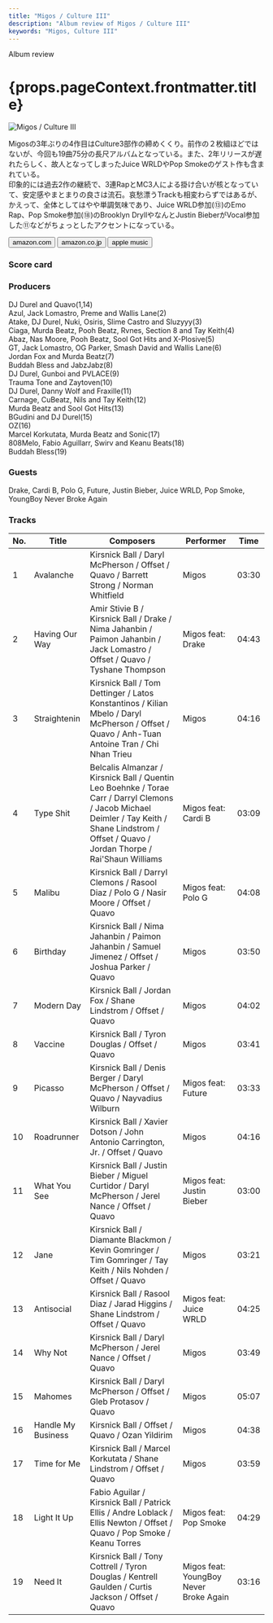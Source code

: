```yaml
---
title: "Migos / Culture III"
description: "Album review of Migos / Culture III"
keywords: "Migos, Culture III"
---
```






<p className="largeP">Album review</p>
<h1 className="h1--no--margin">{props.pageContext.frontmatter.title}</h1>

<Row  className="image-card-group">
	<Column colMd={"3"} colLg={"4"} noGutterMdLeft="">
       <ImageCard>

![Migos / Culture III](../../images/cd/migos3L.jpg)

</ImageCard>
	</Column>
	<Column colMd={"4"} colLg={"8"} noGutterMdLeft="">
		<p>
			Migosの3年ぶりの4作目はCulture3部作の締めくくり。前作の２枚組ほどではないが、今回も19曲75分の長尺アルバムとなっている。また、2年リリースが遅れたらしく、故人となってしまったJuice WRLDやPop Smokeのゲスト作も含まれている。
			<br/>印象的には過去2作の継続で、3連RapとMC3人による掛け合いが核となっていて、安定感やまとまりの良さは流石。哀愁漂うTrackも相変わらずではあるが、かえって、全体としてはやや単調気味であり、Juice WRLD参加(⑬)のEmo Rap、Pop Smoke参加(⑱)のBrooklyn DryllやなんとJustin BieberがVocal参加した⑪などがちょっとしたアクセントになっている。
		</p>
		<div>
		  <Button className="button-right-mergin"  href="https://amzn.to/3riXglz" kind="primary" size="small" renderIcon={ArrowUpRight24}>
  	    amazon.com
  	  </Button>
  	  <Button className="button-right-mergin"  href="https://amzn.to/3D3WU4v" kind="secondary" size="small" renderIcon={ArrowUpRight24}>
  	    amazon.co.jp
  	  </Button>
			<Button className="button-right-mergin"  href="https://apple.co/32HVxw2" kind="tertiary" size="small" renderIcon={ArrowUpRight24}>
  	   	apple music
  	  </Button>
			<AdvJS2/>
		</div>
	</Column>
</Row>
<Row >
	<Column colMd={"4"} colLg={"4"} noGutterMdLeft="">
		<div>
		  <h3>Score card</h3>
			<SliderJS1 value="1" />
		  <SliderJS2 value="2" />
			<SliderJS3 value="2" />
		  <SliderJS4 value="8" />
		</div>
	</Column>
	<Column colMd={"8"} colLg={"8"} noGutterMdLeft="">
		<div>
			<h3>Producers</h3>
			<p>
				DJ Durel and Quavo(1,14)
				<br/>Azul, Jack Lomastro, Preme and  Wallis Lane(2)
				<br/>Atake, DJ Durel, Nuki, Osiris, Slime Castro and  Sluzyyy(3)
				<br/>Ciaga, Murda Beatz, Pooh Beatz, Rvnes, Section 8 and  Tay Keith(4)
				<br/>Abaz, Nas Moore, Pooh Beatz, Sool Got Hits and  X-Plosive(5)
				<br/>GT, Jack Lomastro, OG Parker, Smash David and  Wallis Lane(6)
				<br/>Jordan Fox and  Murda Beatz(7)
				<br/>Buddah Bless and  JabzJabz(8)
				<br/>DJ Durel, Gunboi and  PVLACE(9)
				<br/>Trauma Tone and  Zaytoven(10)
				<br/>DJ Durel, Danny Wolf and  Fraxille(11)
				<br/>Carnage, CuBeatz, Nils and  Tay Keith(12)
				<br/>Murda Beatz and  Sool Got Hits(13)
				<br/>BGudini and  DJ Durel(15)
				<br/>OZ(16)
				<br/>Marcel Korkutata, Murda Beatz and  Sonic(17)
				<br/>808Melo, Fabio Aguillarr, Swirv and  Keanu Beats(18)
				<br/>Buddah Bless(19)
			</p>
			<h3>Guests</h3>
			<p>
				Drake, Cardi B, Polo G, Future, Justin Bieber, Juice WRLD, Pop Smoke, YoungBoy Never Broke Again
			</p>
		</div>
	</Column>
</Row>

<h3>Tracks</h3>

| No. | Title              | Composers                                                                                                                                                                                         | Performer                              | Time  |
| --- | ------------------ | ------------------------------------------------------------------------------------------------------------------------------------------------------------------------------------------------- | -------------------------------------- | ----- |
| 1   | Avalanche          | Kirsnick Ball / Daryl McPherson / Offset / Quavo / Barrett Strong / Norman Whitfield                                                                                                              | Migos                                  | 03:30 |
| 2   | Having Our Way     | Amir Stivie B / Kirsnick Ball / Drake / Nima Jahanbin / Paimon Jahanbin / Jack Lomastro / Offset / Quavo / Tyshane Thompson                                                                       | Migos feat: Drake                      | 04:43 |
| 3   | Straightenin       | Kirsnick Ball / Tom Dettinger / Latos Konstantinos / Kilian Mbelo / Daryl McPherson / Offset / Quavo / Anh-Tuan Antoine Tran / Chi Nhan Trieu                                                     | Migos                                  | 04:16 |
| 4   | Type Shit          | Belcalis Almanzar / Kirsnick Ball / Quentin Leo Boehnke / Torae Carr / Darryl Clemons / Jacob Michael Deimler / Tay Keith / Shane Lindstrom / Offset / Quavo / Jordan Thorpe / Rai'Shaun Williams | Migos feat: Cardi B                    | 03:09 |
| 5   | Malibu             | Kirsnick Ball / Darryl Clemons / Rasool Diaz / Polo G / Nasir Moore / Offset / Quavo                                                                                                              | Migos feat: Polo G                     | 04:08 |
| 6   | Birthday           | Kirsnick Ball / Nima Jahanbin / Paimon Jahanbin / Samuel Jimenez / Offset / Joshua Parker / Quavo                                                                                                 | Migos                                  | 03:50 |
| 7   | Modern Day         | Kirsnick Ball / Jordan Fox / Shane Lindstrom / Offset / Quavo                                                                                                                                     | Migos                                  | 04:02 |
| 8   | Vaccine            | Kirsnick Ball / Tyron Douglas / Offset / Quavo                                                                                                                                                    | Migos                                  | 03:41 |
| 9   | Picasso            | Kirsnick Ball / Denis Berger / Daryl McPherson / Offset / Quavo / Nayvadius Wilburn                                                                                                               | Migos feat: Future                     | 03:33 |
| 10  | Roadrunner         | Kirsnick Ball / Xavier Dotson / John Antonio Carrington, Jr. / Offset / Quavo                                                                                                                     | Migos                                  | 04:16 |
| 11  | What You See       | Kirsnick Ball / Justin Bieber / Miguel Curtidor / Daryl McPherson / Jerel Nance / Offset / Quavo                                                                                                  | Migos feat: Justin Bieber              | 03:00 |
| 12  | Jane               | Kirsnick Ball / Diamante Blackmon / Kevin Gomringer / Tim Gomringer / Tay Keith / Nils Nohden / Offset / Quavo                                                                                    | Migos                                  | 03:21 |
| 13  | Antisocial         | Kirsnick Ball / Rasool Diaz / Jarad Higgins / Shane Lindstrom / Offset / Quavo                                                                                                                    | Migos feat: Juice WRLD                 | 04:25 |
| 14  | Why Not            | Kirsnick Ball / Daryl McPherson / Jerel Nance / Offset / Quavo                                                                                                                                    | Migos                                  | 03:49 |
| 15  | Mahomes            | Kirsnick Ball / Daryl McPherson / Offset / Gleb Protasov / Quavo                                                                                                                                  | Migos                                  | 05:07 |
| 16  | Handle My Business | Kirsnick Ball / Offset / Quavo / Ozan Yildirim                                                                                                                                                    | Migos                                  | 04:38 |
| 17  | Time for Me        | Kirsnick Ball / Marcel Korkutata / Shane Lindstrom / Offset / Quavo                                                                                                                               | Migos                                  | 03:59 |
| 18  | Light It Up        | Fabio Aguilar / Kirsnick Ball / Patrick Ellis / Andre Loblack / Ellis Newton / Offset / Quavo / Pop Smoke / Keanu Torres                                                                          | Migos feat: Pop Smoke                  | 04:29 |
| 19  | Need It            | Kirsnick Ball / Tony Cottrell / Tyron Douglas / Kentrell Gaulden / Curtis Jackson / Offset / Quavo                                                                                                | Migos feat: YoungBoy Never Broke Again | 03:16 |

<Row>
  <Column colMd={3} colLg={3} noGutterMdLeft>
    <Review1 />
  </Column>
	<Column colMd={3} colLg={3} noGutterMdLeft>
    <Review2 />
  </Column>
</Row>